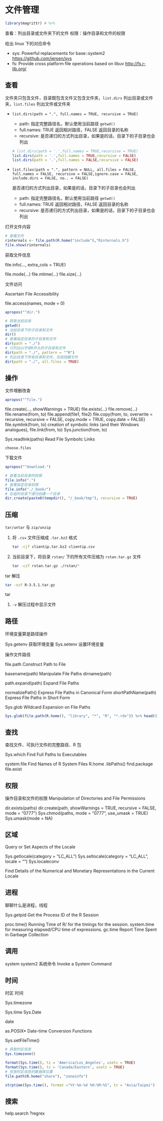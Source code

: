 # 文件管理 {#file-manipulation}

```r
library(magrittr) # %>%
```

查看：列出目录或文件夹下的文件
权限：操作目录和文件的权限

[给出 linux 下的对应命令]{.todo}

- sys: Powerful replacements for base::system2 <https://github.com/jeroen/sys>
- fs: Provide cross platform file operations based on libuv <http://fs.r-lib.org/>


## 查看 {#list}

文件夹只包含文件，目录既包含文件又包含文件夹，`list.dirs` 列出目录或文件夹，`list.files` 列出文件或文件夹 

*  `list.dirs(path = ".", full.names = TRUE, recursive = TRUE)`
   +  path: 指定完整路径名，默认使用当前路径 `getwd()`
   +  full.names: TRUE 返回相对路径，FALSE 返回目录的名称
   +  recursive: 是否递归的方式列出目录，如果是的话，目录下的子目录也会列出

   ```r
   # list.dirs(path = '.',full.names = TRUE,recursive = TRUE)
   list.dirs(path = '.',full.names = TRUE,recursive = FALSE)
   list.dirs(path = '.',full.names = FALSE,recursive = FALSE)
   ```

*  `list.files(path = ".", pattern = NULL, all.files = FALSE, full.names = FALSE, recursive = FALSE,ignore.case = FALSE, include.dirs = FALSE, no.. = FALSE)`

   是否递归的方式列出目录，如果是的话，目录下的子目录也会列出

   +  path: 指定完整路径名，默认使用当前路径 `getwd()`
   +  full.names: TRUE 返回相对路径，FALSE 返回目录的名称
   +  recursive: 是否递归的方式列出目录，如果是的话，目录下的子目录也会列出

打开文件内容

```r
# 查看文件
rinternals <- file.path(R.home("include"),"Rinternals.h")
file.show(rinternals)
```

获取文件信息

file.info(..., extra_cols = TRUE)

file.mode(...)
file.mtime(...)
file.size(...)

 文件访问 

Ascertain File Accessibility

file.access(names, mode = 0)


```r
apropos("^dir.")
```

```r
# 获取当前目录
getwd()
# 当前目录下的子目录和文件
dir()
# 查看指定目录的子目录和文件
dir(path = "./")
# 只列出以字母R开头的子目录和文件
dir(path = "./", pattern = "^R")
# 列出目录下所有目录和文件，包括隐藏文件
dir(path = "./", all.files = TRUE)
```

## 操作 {#manipulation}

文件增删改查

```r
apropos("^file.")
```

file.create(..., showWarnings = TRUE)
file.exists(...)
file.remove(...)
file.rename(from, to)
file.append(file1, file2)
file.copy(from, to, overwrite = recursive, recursive = FALSE,
          copy.mode = TRUE, copy.date = FALSE)
file.symlink(from, to) creation of symbolic links (and their Windows analogues),
file.link(from, to)
Sys.junction(from, to)

Sys.readlink(paths) Read File Symbolic Links


`choose.files`  

下载文件

```r
apropos("^download.")
```

```r
# 查看当前目录的权限
file.info(".")
# 查看指定目录权限
file.info("./_book/")
# 在临时目录下递归创建一个目录
dir.create(paste0(tempdir(), "/_book/tmp"), recursive = TRUE)
```

## 压缩 {#compression}

`tar/untar` 与 `zip/unzip`

1. 将 `.csv` 文件压缩成 `.tar.bz2` 格式

   ```bash
   tar -cjf clientip.tar.bz2 clientip.csv
   ```

1. 当前目录下，将目录 `rstan/` 下的所有文件压缩为 `rstan.tar.gz` 文件

   ```bash
   tar -czf rstan.tar.gz ./rstan/*
   ```




tar 解压

```bash
tar -xzf R-3.5.1.tar.gz
```


tar

1. `-v` 解压过程中显示文件


## 路径 {#paths}

环境变量算是路径操作

Sys.getenv  获取环境变量
Sys.setenv  设置环境变量

操作文件路径

file.path Construct Path to File

basename(path) Manipulate File Paths
dirname(path)

path.expand(path) Expand File Paths

normalizePath() Express File Paths in Canonical Form
shortPathName(path)  Express File Paths in Short Form

Sys.glob  Wildcard Expansion on File Paths

```r
Sys.glob(file.path(R.home(), "library", "*", "R", "*.rdx")) %>% head(5)
```

## 查找 {#find}

查找文件、可执行文件的完整路径、R 包

Sys.which Find Full Paths to Executables

system.file  Find Names of R System Files
R.home
.libPaths()
find.package 
file.exist 

## 权限 {#permissions}

操作目录和文件的权限 Manipulation of Directories and File Permissions

dir.exists(paths)
dir.create(path, showWarnings = TRUE, recursive = FALSE, mode = "0777")
Sys.chmod(paths, mode = "0777", use_umask = TRUE)
Sys.umask(mode = NA)

## 区域 {#locale}

Query or Set Aspects of the Locale

Sys.getlocale(category = "LC_ALL")
Sys.setlocale(category = "LC_ALL", locale = "")
Sys.localeconv

Find Details of the Numerical and Monetary Representations in the Current Locale

## 进程 {#process}

聊聊什么是进程，线程

Sys.getpid Get the Process ID of the R Session

proc.time()          Running Time of R/ for the timings for the session.
system.time         for measuring elapsed/CPU time of expressions.
gc.time             Report Time Spent in Garbage Collection




## 调用 {#system}

system system2 系统命令 Invoke a System Command

## 时间 {#time}

时区 时间

Sys.timezone

Sys.time
Sys.Date

date

as.POSIX* Date-time Conversion Functions

Sys.setFileTime()

```r
# 获取时区信息
Sys.timezone()

format(Sys.time(), tz = 'America/Los_Angeles', usetz = TRUE)
format(Sys.time(), tz = 'Canada/Eastern', usetz = TRUE)
# 存放时区信息的数据库位置
file.path(R.home("share"), "zoneinfo")

strptime(Sys.time(), format ="%Y-%m-%d %H:%M:%S", tz = "Asia/Taipei")
```

## 搜索 {#search}

help.search
?regrex
